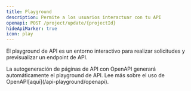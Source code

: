 ```yaml
---
title: Playground
description: Permite a los usuarios interactuar con tu API
openapi: POST /project/update/{projectId}
hideApiMarker: true
icon: play
---
```


El playground de API es un entorno interactivo para realizar solicitudes y previsualizar un endpoint de API.

<Info>
  La autogeneración de páginas de API con OpenAPI generará automáticamente el playground de API. Lee más sobre el uso de OpenAPI[aquí](/api-playground/openapi).
</Info>
